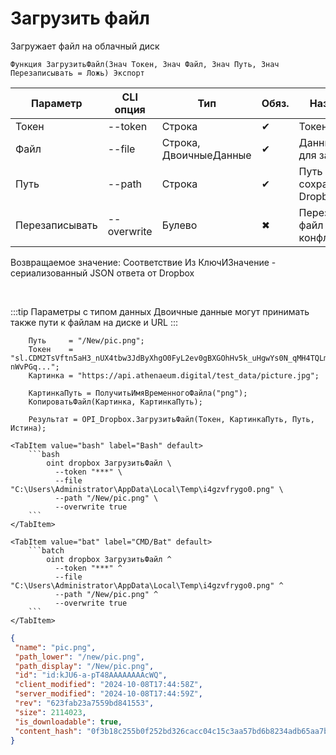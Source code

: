 ﻿---
sidebar_position: 4
---


# Загрузить файл
 Загружает файл на облачный диск



`Функция ЗагрузитьФайл(Знач Токен, Знач Файл, Знач Путь, Знач Перезаписывать = Ложь) Экспорт`

  | Параметр | CLI опция | Тип | Обяз. | Назначение |
  |-|-|-|-|-|
  | Токен | --token | Строка | &#x2714; | Токен |
  | Файл | --file | Строка, ДвоичныеДанные | &#x2714; | Данные файл для загрузки |
  | Путь | --path | Строка | &#x2714; | Путь сохранения на Dropbox |
  | Перезаписывать | --overwrite | Булево | &#x2716; | Перезаписывать файл при конфликте путей |

  
  Возвращаемое значение:   Соответствие Из КлючИЗначение - сериализованный JSON ответа от Dropbox

<br/>

:::tip
Параметры с типом данных Двоичные данные могут принимать также пути к файлам на диске и URL
:::
<br/>



```bsl title="Пример использования для 1С:Предприятие/OneScript"
    Путь     = "/New/pic.png";
    Токен    = "sl.CDM2TsVftn5aH3_nUX4tbw3JdByXhgO0FyL2ev0gBXGOhHv5k_uHgwYs0N_qMH4TQLm-nWvPGq...";
    Картинка = "https://api.athenaeum.digital/test_data/picture.jpg";

    КартинкаПуть = ПолучитьИмяВременногоФайла("png");
    КопироватьФайл(Картинка, КартинкаПуть);

    Результат = OPI_Dropbox.ЗагрузитьФайл(Токен, КартинкаПуть, Путь, Истина);
```
    

 <Tabs>
  
    <TabItem value="bash" label="Bash" default>
        ```bash
            oint dropbox ЗагрузитьФайл \
              --token "***" \
              --file "C:\Users\Administrator\AppData\Local\Temp\i4gzvfrygo0.png" \
              --path "/New/pic.png" \
              --overwrite true
        ```
    </TabItem>
  
    <TabItem value="bat" label="CMD/Bat" default>
        ```batch
            oint dropbox ЗагрузитьФайл ^
              --token "***" ^
              --file "C:\Users\Administrator\AppData\Local\Temp\i4gzvfrygo0.png" ^
              --path "/New/pic.png" ^
              --overwrite true
        ```
    </TabItem>
</Tabs>


```json title="Результат"
{
 "name": "pic.png",
 "path_lower": "/new/pic.png",
 "path_display": "/New/pic.png",
 "id": "id:kJU6-a-pT48AAAAAAAAcWQ",
 "client_modified": "2024-10-08T17:44:58Z",
 "server_modified": "2024-10-08T17:44:59Z",
 "rev": "623fab23a7559bd841553",
 "size": 2114023,
 "is_downloadable": true,
 "content_hash": "0f3b18c255b0f252bd326cacc04c15c3aa57bd6b8234adb65aa7bb2987a65492"
}
```
